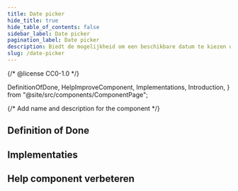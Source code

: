```yaml
---
title: Date picker
hide_title: true
hide_table_of_contents: false
sidebar_label: Date picker
pagination_label: Date picker
description: Biedt de mogelijkheid om een beschikbare datum te kiezen uit een op maat gemaakte kalender.
slug: /date-picker
---
```


{/* @license CC0-1.0 */}

  DefinitionOfDone,
  HelpImproveComponent,
  Implementations,
  Introduction,
} from "@site/src/components/ComponentPage";

{/* Add name and description for the component */}


<Introduction component={component} headingLevel={1} description={description} />

## Definition of Done

<DefinitionOfDone component={component} headingLevel={3} />

## Implementaties

<Implementations component={component} headingLevel={3} />

## Help component verbeteren

<HelpImproveComponent component={component} headingLevel={3} />
